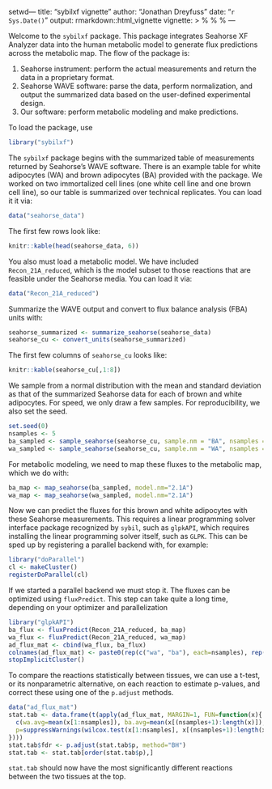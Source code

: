 setwd---
title: "sybilxf vignette"
author: "Jonathan Dreyfuss"
date: "`r Sys.Date()`"
output: rmarkdown::html_vignette
vignette: >
  %\VignetteIndexEntry{Vignette Title}
  %\VignetteEngine{knitr::rmarkdown}
  %\VignetteEncoding{UTF-8}
---

Welcome to the `sybilxf` package. This package integrates Seahorse XF Analyzer data into the human metabolic model to generate flux predictions across the metabolic map. The flow of the package is:

1) Seahorse instrument: perform the actual measurements and return the data in a proprietary format.
2) Seahorse WAVE software: parse the data, perform normalization, and output the summarized data based on the user-defined experimental design.
3) Our software: perform metabolic modeling and make predictions.

To load the package, use 
```r
library("sybilxf")
```

The `sybilxf` package begins with the summarized table of measurements returned by Seahorse's WAVE software. There is an example table for white adipocytes (WA) and brown adipocytes (BA) provided with the package. We worked on two immortalized cell lines (one white cell line and one brown cell line), so our table is summarized over technical replicates. You can load it it via:
```r
data("seahorse_data")
```

The first few rows look like:
```r
knitr::kable(head(seahorse_data, 6))
```

You also must load a metabolic model. We have included `Recon_21A_reduced`, which is the model subset to those reactions that are feasible under the Seahorse media. You can load it via:
```r
data("Recon_21A_reduced")
```

Summarize the WAVE output and convert to flux balance analysis (FBA) units with:
```r
seahorse_summarized <- summarize_seahorse(seahorse_data)
seahorse_cu <- convert_units(seahorse_summarized)
```

The first few columns of `seahorse_cu` looks like:
```r
knitr::kable(seahorse_cu[,1:8])
```

We sample from a normal distribution with the mean and standard deviation as that of the summarized Seahorse data for each of brown and white adipocytes. For speed, we only draw a few samples. For reproducibility, we also set the seed.
```r
set.seed(0)
nsamples <- 5
ba_sampled <- sample_seahorse(seahorse_cu, sample.nm = "BA", nsamples = nsamples)
wa_sampled <- sample_seahorse(seahorse_cu, sample.nm = "WA", nsamples = nsamples)
```

For metabolic modeling, we need to map these fluxes to the metabolic map, which we do with:
```r
ba_map <- map_seahorse(ba_sampled, model.nm="2.1A")
wa_map <- map_seahorse(wa_sampled, model.nm="2.1A")
```

Now we can predict the fluxes for this brown and white adipocytes with these Seahorse measurements. This requires a linear programming solver interface package recognized by `sybil`, such as `glpkAPI`, which requires installing the linear programming solver itself, such as `GLPK`. This can be sped up by registering a parallel backend with, for example:
```r
library("doParallel")
cl <- makeCluster()
registerDoParallel(cl)
```
If we started a parallel backend we must stop it. The fluxes can be optimized using `fluxPredict`. This step can take quite a long time, depending on your optimizer and parallelization
```r
library("glpkAPI")
ba_flux <- fluxPredict(Recon_21A_reduced, ba_map)
wa_flux <- fluxPredict(Recon_21A_reduced, wa_map)
ad_flux_mat <- cbind(wa_flux, ba_flux)
colnames(ad_flux_mat) <- paste0(rep(c("wa", "ba"), each=nsamples), rep(1:nsamples, times=2))
stopImplicitCluster()
```

To compare the reactions statistically between tissues, we can use a t-test, or its nonparametric alternative, on each reaction to estimate p-values, and correct these using one of the `p.adjust` methods.
```r
data("ad_flux_mat")
stat.tab <- data.frame(t(apply(ad_flux_mat, MARGIN=1, FUN=function(x){
  c(wa.avg=mean(x[1:nsamples]), ba.avg=mean(x[(nsamples+1):length(x)]), 
  p=suppressWarnings(wilcox.test(x[1:nsamples], x[(nsamples+1):length(x)])$p.value))
})))
stat.tab$fdr <- p.adjust(stat.tab$p, method="BH")
stat.tab <- stat.tab[order(stat.tab$p),]
```
`stat.tab` should now have the most significantly different reactions between the two tissues at the top.